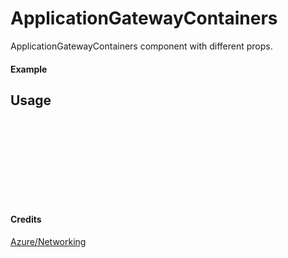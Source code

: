 
<Meta of={ApplicationGatewayContainers} title="Azure/Networking/ApplicationGatewayContainers" />

# ApplicationGatewayContainers

ApplicationGatewayContainers component with different props.

#### Example

<Canvas of={ApplicationGatewayContainers.Primary} />

## Usage

```ts
import { ApplicationGatewayContainers } from "yadl-ui";

const Example = () => {
  return (
      <ApplicationGatewayContainers />
  );
};

export default Example;
```

#### Credits
[Azure/Networking](https://learn.microsoft.com/en-us/azure/architecture/icons/)
